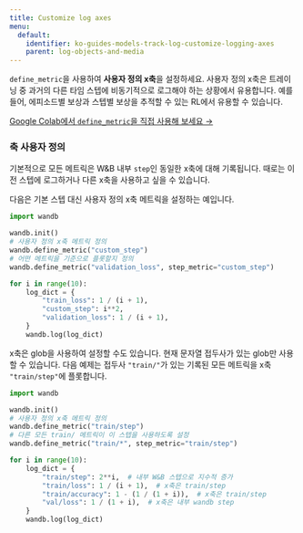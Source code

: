---
title: Customize log axes
menu:
  default:
    identifier: ko-guides-models-track-log-customize-logging-axes
    parent: log-objects-and-media
---

`define_metric`을 사용하여 **사용자 정의 x축**을 설정하세요. 사용자 정의 x축은 트레이닝 중 과거의 다른 타임 스텝에 비동기적으로 로그해야 하는 상황에서 유용합니다. 예를 들어, 에피소드별 보상과 스텝별 보상을 추적할 수 있는 RL에서 유용할 수 있습니다.

[Google Colab에서 `define_metric`을 직접 사용해 보세요 →](http://wandb.me/define-metric-colab)

### 축 사용자 정의

기본적으로 모든 메트릭은 W&B 내부 `step`인 동일한 x축에 대해 기록됩니다. 때로는 이전 스텝에 로그하거나 다른 x축을 사용하고 싶을 수 있습니다.

다음은 기본 스텝 대신 사용자 정의 x축 메트릭을 설정하는 예입니다.

```python
import wandb

wandb.init()
# 사용자 정의 x축 메트릭 정의
wandb.define_metric("custom_step")
# 어떤 메트릭을 기준으로 플롯할지 정의
wandb.define_metric("validation_loss", step_metric="custom_step")

for i in range(10):
    log_dict = {
        "train_loss": 1 / (i + 1),
        "custom_step": i**2,
        "validation_loss": 1 / (i + 1),
    }
    wandb.log(log_dict)
```

x축은 glob을 사용하여 설정할 수도 있습니다. 현재 문자열 접두사가 있는 glob만 사용할 수 있습니다. 다음 예제는 접두사 `"train/"`가 있는 기록된 모든 메트릭을 x축 `"train/step"`에 플롯합니다.

```python
import wandb

wandb.init()
# 사용자 정의 x축 메트릭 정의
wandb.define_metric("train/step")
# 다른 모든 train/ 메트릭이 이 스텝을 사용하도록 설정
wandb.define_metric("train/*", step_metric="train/step")

for i in range(10):
    log_dict = {
        "train/step": 2**i,  # 내부 W&B 스텝으로 지수적 증가
        "train/loss": 1 / (i + 1),  # x축은 train/step
        "train/accuracy": 1 - (1 / (1 + i)),  # x축은 train/step
        "val/loss": 1 / (1 + i),  # x축은 내부 wandb step
    }
    wandb.log(log_dict)
```